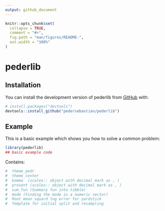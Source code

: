 ```yaml
---
output: github_document
---
```


<!-- README.md is generated from README.Rmd. Please edit that file -->

```r
knitr::opts_chunk$set(
  collapse = TRUE,
  comment = "#>",
  fig.path = "man/figures/README-",
  out.width = "100%"
)
```

# pederlib

<!-- badges: start -->
<!-- badges: end -->



## Installation

You can install the development version of pederlib from [GitHub](https://github.com/) with:

``` r
# install.packages("devtools")
devtools::install_github("pedersebastian/pederlib")
```

## Example

This is a basic example which shows you how to solve a common problem:

```r
library(pederlib)
## basic example code
```
Contains: 
```r
#  theme_pedr
#  theme_center
#  komma  (scales:: object with decimal mark as , )
#  prosent (scales:: object with decimal mark as , )
#  sum_fun (Summary fun into tibble)
#  mode (Finding the mode in a numeric vector)
#  Root mean squard log error for yardstick
#  Template for initial split and resampling
```

